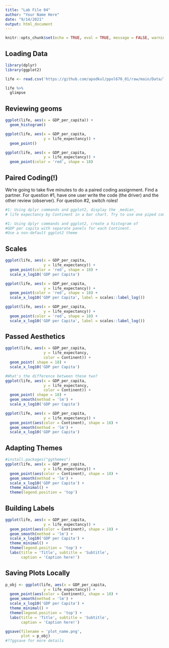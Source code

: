 ```yaml
---
title: "Lab File 04"
author: "Your Name Here"
date: "9/14/2021"
output: html_document
---
```


```r
knitr::opts_chunk$set(echo = TRUE, eval = TRUE, message = FALSE, warning = FALSE)
```

## Loading Data
```r
library(dplyr)
library(ggplot2)

life <- read.csv('https://github.com/apodkul/ppol670_01/raw/main/Data/life_expect.csv')

life %>% 
  glimpse
```

## Reviewing geoms
```r
ggplot(life, aes(x = GDP_per_capita)) + 
  geom_histogram()

ggplot(life, aes(x = GDP_per_capita, 
                 y = life_expectancy)) + 
  geom_point()

ggplot(life, aes(x = GDP_per_capita, 
                 y = life_expectancy)) + 
  geom_point(color = 'red', shape = 18)
```

## Paired Coding(!)
We're going to take five minutes to do a paired coding assignment. Find a partner. For question #1, have one user write the code (the driver) and the other review (observer). For question #2, switch roles! 

```r
#1: Using dplyr commands and ggplot2, display the _median_ 
# life expectancy by Continent in a bar chart. Try to use one piped command.

```

```r
#1: Using dplyr commands and ggplot2, create a histogram of 
#GDP per capita with separate panels for each Continent. 
#Use a non-default ggplot2 theme 

```

## Scales 
```r
ggplot(life, aes(x = GDP_per_capita, 
                 y = life_expectancy)) + 
  geom_point(color = 'red', shape = 18) + 
  scale_x_log10('GDP per Capita')

ggplot(life, aes(x = GDP_per_capita, 
                 y = life_expectancy)) + 
  geom_point(color = 'red', shape = 18) + 
  scale_x_log10('GDP per Capita', label = scales::label_log())

ggplot(life, aes(x = GDP_per_capita, 
                 y = life_expectancy)) + 
  geom_point(color = 'red', shape = 18) + 
  scale_x_log10('GDP per Capita', label = scales::label_log())

```

## Passed Aesthetics
```r
ggplot(life, aes(x = GDP_per_capita, 
                 y = life_expectancy, 
                 color = Continent)) + 
  geom_point( shape = 18) + 
  scale_x_log10('GDP per Capita')
```

```r
#What's the difference between these two?
ggplot(life, aes(x = GDP_per_capita, 
                 y = life_expectancy, 
                 color = Continent)) + 
  geom_point( shape = 18) + 
  geom_smooth(method = 'lm') +
  scale_x_log10('GDP per Capita')

ggplot(life, aes(x = GDP_per_capita, 
                 y = life_expectancy)) + 
  geom_point(aes(color = Continent), shape = 18) + 
  geom_smooth(method = 'lm') +
  scale_x_log10('GDP per Capita')
```

## Adapting Themes 
```r
#install.packages("ggthemes")
ggplot(life, aes(x = GDP_per_capita, 
                 y = life_expectancy)) + 
  geom_point(aes(color = Continent), shape = 18) + 
  geom_smooth(method = 'lm') +
  scale_x_log10('GDP per Capita') + 
  theme_minimal() + 
  theme(legend.position = 'top')
```

## Building Labels
```r
ggplot(life, aes(x = GDP_per_capita, 
                 y = life_expectancy)) + 
  geom_point(aes(color = Continent), shape = 18) + 
  geom_smooth(method = 'lm') +
  scale_x_log10('GDP per Capita') + 
  theme_minimal() + 
  theme(legend.position = 'top') + 
  labs(title = 'Title', subtitle = 'Subtitle', 
       caption = 'Caption here!')
```


## Saving Plots Locally
```r
p_obj <- ggplot(life, aes(x = GDP_per_capita, 
                 y = life_expectancy)) + 
  geom_point(aes(color = Continent), shape = 18) + 
  geom_smooth(method = 'lm') +
  scale_x_log10('GDP per Capita') + 
  theme_minimal() + 
  theme(legend.position = 'top') + 
  labs(title = 'Title', subtitle = 'Subtitle', 
       caption = 'Caption here!')

ggsave(filename = 'plot_name.png', 
       plot = p_obj)
#??ggsave for more details
```
